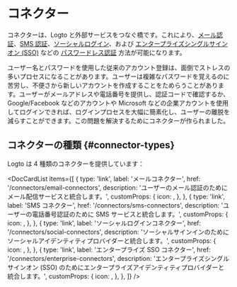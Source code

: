 
# コネクター

コネクターは、Logto と外部サービスをつなぐ橋です。これにより、[メール認証](/end-user-flows/sign-up-and-sign-in/sign-in)、[SMS 認証](/end-user-flows/sign-up-and-sign-in/sign-in)、[ソーシャルログイン](/end-user-flows/sign-up-and-sign-in/social-sign-in)、および [エンタープライズシングルサインオン (SSO)](/end-user-flows/enterprise-sso) などの [パスワードレス認証](https://auth.wiki/passwordless) 方法が可能になります。

ユーザー名とパスワードを使用した従来のアカウント登録は、面倒でストレスの多いプロセスになることがあります。ユーザーは複雑なパスワードを覚えるのに苦労し、不便さから新しいアカウントを作成することをためらうことがあります。ユーザーがメールアドレスや電話番号を提供し、認証コードで確認するか、Google/Facebook などのアカウントや Microsoft などの企業アカウントを使用してログインできれば、ログインプロセスを大幅に簡素化し、ユーザーの離脱を減らすことができます。この問題を解決するためにコネクターが作られました。

## コネクターの種類 \{#connector-types}

Logto は 4 種類のコネクターを提供しています：

<DocCardList
  items={[
    {
      type: 'link',
      label: 'メールコネクター',
      href: '/connectors/email-connectors',
      description: 'ユーザーのメール認証のためにメール配信サービスと統合します。',
      customProps: {
        icon: <Email />,
      },
    },
    {
      type: 'link',
      label: 'SMS コネクター',
      href: '/connectors/sms-connectors',
      description: 'ユーザーの電話番号認証のために SMS サービスと統合します。',
      customProps: {
        icon: <Mobile />,
      },
    },
    {
      type: 'link',
      label: 'ソーシャルログインコネクター',
      href: '/connectors/social-connectors',
      description:
        'ソーシャルサインインのためにソーシャルアイデンティティプロバイダーと統合します。',
      customProps: {
        icon: <Social />,
      },
    },
    {
      type: 'link',
      label: 'エンタープライズ SSO コネクター',
      href: '/connectors/enterprise-connectors',
      description:
        'エンタープライズシングルサインオン (SSO) のためにエンタープライズアイデンティティプロバイダーと統合します。',
      customProps: {
        icon: <Enterprise />,
      },
    },
  ]}
/>
